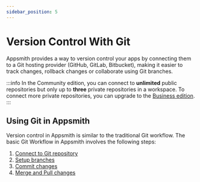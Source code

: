 ```yaml
---
sidebar_position: 5
---
```


# Version Control With Git

Appsmith provides a way to version control your apps by connecting them to a Git hosting provider (GitHub, GitLab, Bitbucket), making it easier to track changes, rollback changes or collaborate using Git branches.

:::info
In the Community edition, you can connect to **unlimited** public repositories but only up to **three** private repositories in a workspace. To connect more private repositories, you can upgrade to the [Business edition](https://www.appsmith.com/pricing).
:::

<VideoEmbed host="youtube" videoId="emdZaG-tzgw" title="Version Control with Git " caption="Version Control with Git "/>

## Using Git in Appsmith

Version control in Appsmith is similar to the traditional Git workflow. The basic Git Workflow in Appsmith involves the following steps:

1. [Connect to Git repository](/advanced-concepts/version-control-with-git/connecting-to-git-repository)
2. [Setup branches](/advanced-concepts/version-control-with-git/working-with-branches)
3. [Commit changes](/advanced-concepts/version-control-with-git/commit-and-push)
4. [Merge and Pull changes](/advanced-concepts/version-control-with-git/merging-branches) 



